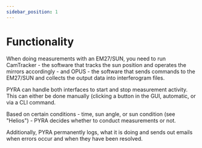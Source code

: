 ```yaml
---
sidebar_position: 1
---
```


# Functionality

When doing measurements with an EM27/SUN, you need to run CamTracker - the software that tracks the sun position and operates the mirrors accordingly - and OPUS - the software that sends commands to the EM27/SUN and collects the output data into interferogram files.

PYRA can handle both interfaces to start and stop measurement activity. This can either be done manually (clicking a button in the GUI, automatic, or via a CLI command.

Based on certain conditions - time, sun angle, or sun condition (see "Helios") - PYRA decides whether to conduct measurements or not.

Additionally, PYRA permanently logs, what it is doing and sends out emails when errors occur and when they have been resolved.
